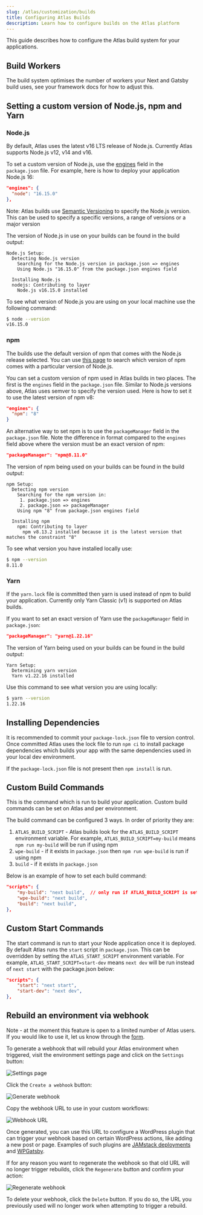 ```yaml
---
slug: /atlas/customization/builds
title: Configuring Atlas Builds
description: Learn how to configure builds on the Atlas platform
---
```


This guide describes how to configure the Atlas build system for your applications.

## Build Workers
The build system optimises the number of workers your Next and Gatsby build uses, see your framework docs for how to adjust this.

## Setting a custom version of Node.js, npm and Yarn

### Node.js

By default, Atlas uses the latest v16 LTS release of Node.js. Currently Atlas supports Node.js v12, v14 and v16.

To set a custom version of Node.js, use the [engines](https://docs.npmjs.com/cli/v8/configuring-npm/package-json#engines) field in the `package.json` file. For example, here is how to deploy your application Node.js 16:

```json
"engines": {
  "node": "16.15.0"
},
```

Note: Atlas builds use [Semantic Versioning](https://docs.npmjs.com/about-semantic-versioning) to specify the Node.js version. This can be used to specify a specific versions, a range of versions or a major version

The version of Node.js in use on your builds can be found in the build output:

```
Node.js Setup:
  Detecting Node.js version
    Searching for the Node.js version in package.json => engines
    Using Node.js "16.15.0" from the package.json engines field

  Installing Node.js
  nodejs: Contributing to layer
    Node.js v16.15.0 installed
```

To see what version of Node.js you are using on your local machine use the following command:

```bash
$ node --version
v16.15.0
```

### npm

The builds use the default version of npm that comes with the Node.js release selected. You can use [this page](https://nodejs.org/en/download/releases/) to search which version of npm comes with a particular version of Node.js.

You can set a custom version of npm used in Atlas builds in two places. The first is the `engines` field in the `package.json` file. Similar to Node.js versions above, Atlas uses semver to specify the version used. Here is how to set it to use the latest version of npm v8:

```json
"engines": {
  "npm": "8"
}
```

An alternative way to set npm is to use the `packageManager` field in the `package.json` file. Note the difference in format compared to the `engines` field above where the version must be an exact version of npm:

```json
"packageManager": "npm@8.11.0"
```

The version of npm being used on your builds can be found in the build output:

```
npm Setup:
  Detecting npm version
    Searching for the npm version in:
     1. package.json => engines
     2. package.json => packageManager
    Using npm "8" from package.json engines field

  Installing npm
    npm: Contributing to layer
      npm v8.13.2 installed because it is the latest version that matches the constraint "8"
```

To see what version you have installed locally use:

```bash
$ npm --version
8.11.0
```

### Yarn

If the `yarn.lock` file is committed then yarn is used instead of npm to build your application. Currently only Yarn Classic (v1) is supported on Atlas builds.

If you want to set an exact version of Yarn use the `packageManager` field in `package.json`:

```json
"packageManager": "yarn@1.22.16"
```

The version of Yarn being used on your builds can be found in the build output:

```
Yarn Setup:
  Determining yarn version
  Yarn v1.22.16 installed
```

Use this command to see what version you are using locally:

```bash
$ yarn --version
1.22.16
```

## Installing Dependencies

It is recommended to commit your `package-lock.json` file to version control. Once committed Atlas uses the lock file to run `npm ci` to install package dependencies which builds your app with the same dependencies used in your local dev environment.

If the `package-lock.json` file is not present then `npm install` is run.

## Custom Build Commands

This is the command which is run to build your application. Custom build commands can be set on Atlas and per environment.

The build command can be configured 3 ways. In order of priority they are:

1.  `ATLAS_BUILD_SCRIPT` - Atlas builds look for the `ATLAS_BUILD_SCRIPT` environment variable. For example, `ATLAS_BUILD_SCRIPT=my-build` means `npm run my-build` will be run if using npm
2.  `wpe-build` - if it exists in `package.json` then `npm run wpe-build` is run if using npm
3.  `build` - if it exists in `package.json`

Below is an example of how to set each build command:

```json
"scripts": {
    "my-build": "next build",  // only run if ATLAS_BUILD_SCRIPT is set
    "wpe-build": "next build",
    "build": "next build",
},
```

## Custom Start Commands

The start command is run to start your Node application once it is deployed. By default Atlas runs the `start` script in `package.json`. This can be overridden by setting the `ATLAS_START_SCRIPT` environment variable. For example, `ATLAS_START_SCRIPT=start-dev` means `next dev` will be run instead of `next start` with the package.json below:

```json
"scripts": {
    "start": "next start",
    "start-dev": "next dev",
},
```

## Rebuild an environment via webhook

Note - at the moment this feature is open to a limited number of Atlas users. If you would like to use it, let us know through the [form](https://forms.gle/XwqXKaAZcx5u1rhY6).

To generate a webhook that will rebuild your Atlas environment when triggered, visit the environment settings page and click on the `Settings` button:

![Settings page](./img/settings.png)

Click the `Create a webhook` button:

![Generate webhook](./img/webhook-button.png)

Copy the webhook URL to use in your custom workflows:

![Webhook URL](./img/webhook.png)

Once generated, you can use this URL to configure a WordPress plugin that can trigger your webhook based on certain WordPress actions, like adding a new post or page. Examples of such plugins are [JAMstack deployments](https://wordpress.org/plugins/wp-jamstack-deployments/) and [WPGatsby](https://wordpress.org/plugins/wp-gatsby/).

If for any reason you want to regenerate the webhook so that old URL will no longer trigger rebuilds, click the `Regenerate` button and confirm your action:

![Regenerate webhook](./img/regenerate.png)

To delete your webhook, click the `Delete` button. If you do so, the URL you previously used will no longer work when attempting to trigger a rebuild.
